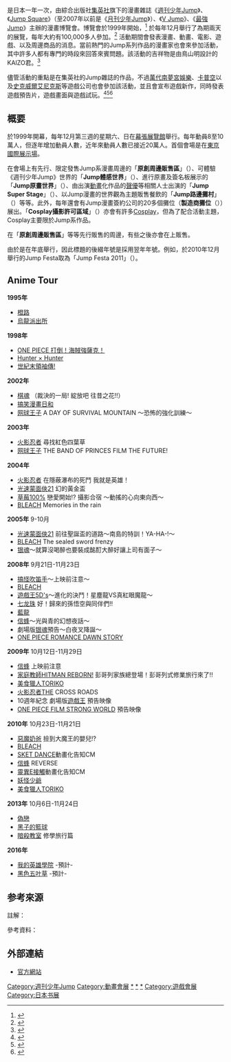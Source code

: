 {{Infobox convention
| name       = Jump Festa<br>{{lang|ja|ジャンプフェスタ}}
| logo       = 
| image      = <!-- 檔案不存在 [[File:Jump_Festa_Logo.png|File:Jump Festa Logo.png]] ，可從英文維基百科取得 -->
| caption    = Official logo of Jump Festa featuring its mascot Kaizo-kun.
| status     = 活躍
| genre      = [[漫畫|漫畫]]
| coordinates = 
| venue      = [[幕張展覽館|幕張展覽館]]國際展示場 展示大廳 1〜8
| location   = 〒261-8550<br/>[[千葉縣|千葉縣]][[千葉市|千葉市]][[美濱區|美濱區]]中瀬2-1
| country    = {{JPN}} 
| first      = {{start date and age|1999|12|18}}
| last       = {{start date and age|2021|12|18}}
| next       = <!--{{start date and age|2022|12|}}-->
| organizer  = [[集英社|集英社]]
| filing     = 
| attendance = 
| website    = [http://www.jumpfesta.com/ www.jumpfesta.com]
}}
{{Nihongo|'''Jump Festa'''|ジャンプフェスタ|lead=yes}} 是日本一年一次，由綜合出版社[[集英社|集英社]]旗下的漫畫雜誌《[[週刊少年Jump|週刊少年Jump]]》、《[[Jump_Square|Jump Square]]》（至2007年以前是《[[月刊少年Jump|月刊少年Jump]]》）、《[[V_Jump|V Jump]]》、《[[最強Jump|最強Jump]]》主辦的漫畫博覽會。博覽會於1999年開始，<ref>{{cite web|url=https://www.facebook.com/180965878618759/posts/389643354417676/ |title=shonenjump.com |publisher=Facebook |accessdate=October 10, 2015}}</ref> 於每年12月舉行了為期兩天的展覽，每年大約有100,000多人參加。<ref>{{cite web |url=https://dot.asahi.com/dot/2018021300102.html?page=4 |script-title=ja:創刊50周年「ジャンプ」伝説の元編集長が語る「鳥山明をめぐる社内政治」 |work=[[Asahi_Shimbun|Asahi Shimbun]] |language=ja |date=February 17, 2018 |accessdate=May 13, 2018 |archive-date=2021-01-20 |archive-url=https://web.archive.org/web/20210120053332/https://dot.asahi.com/dot/2018021300102.html?page=4 |dead-url=no }}</ref> 活動期間會發表漫畫、動畫、電影、遊戲、以及周邊商品的消息。當前熱門的Jump系列作品的漫畫家也會來參加活動，其中許多人都有專門的時段來回答來賓問題。該活動的吉祥物是由鳥山明設計的KAIZO君。<ref name="Kaizo">{{cite web |url=https://natalie.mu/comic/gallery/news/56387/90776 |script-title=ja:ジャンプフェスタ今年も開催！オリジナルメニューなど販売 |work=[[Natalie_(website)|Natalie]] |language=ja |date=September 12, 2011 |accessdate=May 13, 2018 |archive-date=2018-07-02 |archive-url=https://web.archive.org/web/20180702150816/https://natalie.mu/comic/gallery/news/56387/90776 |dead-url=no }}</ref>

儘管活動的重點是在集英社的Jump雜誌的作品，不過[[萬代南夢宮娛樂|萬代南夢宮娛樂]]、[[卡普空|卡普空]]以及[[史克威爾艾尼克斯|史克威爾艾尼克斯]]等遊戲公司也會參加該活動，並且會宣布遊戲新作，同時發表遊戲預告片，遊戲畫面與遊戲試玩。<ref>{{cite web |url=http://gematsu.com/2016/12/bandai-namco-announces-jump-festa-2017-lineup |first=Sal |last=Romano |title=Bandai Namco announces Jump Festa 2017 lineup |website=Gematsu |date=December 9, 2016 |accessdate=January 22, 2017 |archive-date=2020-08-09 |archive-url=https://web.archive.org/web/20200809141729/https://www.gematsu.com/2016/12/bandai-namco-announces-jump-festa-2017-lineup |dead-url=no }}</ref><ref>{{cite web |url=http://gematsu.com/2016/11/capcom-announces-jump-festa-2017-lineup |first=Sal |last=Romano |title=Capcom announces Jump Festa 2017 lineup |website=Gematsu |date=November 9, 2016 |accessdate=January 22, 2017 |archive-date=2020-11-11 |archive-url=https://web.archive.org/web/20201111213519/https://www.gematsu.com/2016/11/capcom-announces-jump-festa-2017-lineup |dead-url=no }}</ref><ref>{{cite web |url=http://gematsu.com/2016/11/square-enix-announces-jump-festa-2017-lineup-includes-dragon-quest-xi-stage |first=Sal |last=Romano |title=Square Enix announces Jump Festa 2017 lineup, includes Dragon Quest XI stage |website=Gematsu |date=November 29, 2016 |accessdate=January 22, 2017 |archive-date=2020-11-08 |archive-url=https://web.archive.org/web/20201108181042/https://www.gematsu.com/2016/11/square-enix-announces-jump-festa-2017-lineup-includes-dragon-quest-xi-stage |dead-url=no }}</ref>

== 概要 ==
於1999年開幕，每年12月第三週的星期六、日在[[幕張展覽館|幕張展覽館]]舉行。每年動員8至10萬人，但逐年增加動員人數，近年來動員人數已接近20萬人。首個會場是在[[東京國際展示場|東京國際展示場]]。

在會場上有先行、限定發售Jump系漫畫周邊的「'''原創周邊販售區'''」（{{lang|ja|オリジナルグッズ販売ゾーン}}）、可體驗《週刊少年Jump》世界的「'''Jump體感世界'''」（{{lang|ja|ジャンプ体感ワールド}}）、進行原畫及簽名板展示的「'''Jump原畫世界'''」（{{lang|ja|ジャンプ原画ワールド}}）、由出演[[動畫|動畫]]化作品的[[聲優|聲優]]等相關人士出演的「'''Jump Super Stage'''」（{{lang|ja|ジャンプスーパーステージ}}）、以Jump漫畫的世界觀為主題販售餐飲的「'''Jump路邊攤村'''」（{{lang|ja|ジャンプ屋台村}}）等等。此外，每年還會有Jump漫畫簽約公司的20多個攤位（'''製造商攤位'''（{{lang|ja|メーカーブース}}））展出。「'''Cosplay攝影許可區域'''」（{{lang|ja|コスプレ撮影許可エリア}}）亦會有許多[[Cosplay|Cosplay]]，但為了配合活動主題，Cosplay主要限於Jump系作品。

在「'''原創周邊販售區'''」等等先行販售的周邊，有些之後亦會在{{Tsl|ja|ジャンプショップ|JUMP SHOP}}上販售。

由於是在年底舉行，因此標題的後綴年號是採用翌年年號。例如，於2010年12月舉行的Jump Festa取為「Jump Festa 2011」（{{lang|ja|ジャンプフェスタ2011}}）。

== Anime Tour ==
'''1995年'''
*[[橙路|橙路]]
*[[烏龍派出所|烏龍派出所]]
'''1998年'''
*[[ONE_PIECE_打倒！海賊強薩克！|ONE PIECE 打倒！海賊強薩克！]]
*[[Hunter_×_Hunter|Hunter × Hunter]]
*[[世紀末領袖傳!|世紀末領袖傳!]]
'''2002年'''
*[[棋魂|棋魂]] {{lang|ja|特別編・裁きの一局! いにしえの華よ咲け!!}}（裁決的一局! 綻放吧 往昔之花!!）
*[[搞笑漫畫日和|搞笑漫畫日和]]
*[[网球王子|网球王子]] A DAY OF SURVIVAL MOUNTAIN ～恐怖的強化訓練～
'''2003年'''
*[[火影忍者|火影忍者]] 尋找紅色四葉草
*[[网球王子|网球王子]] THE BAND OF PRINCES FILM THE FUTURE!
'''2004年'''
*[[火影忍者|火影忍者]] 在隱蔽瀑布的死鬥 我就是英雄！
*[[光速蒙面俠21|光速蒙面俠21]] 幻的黃金盃
*[[草莓100%|草莓100%]] 戀愛開始!? 攝影合宿 ～動搖的心向東向西～
*[[BLEACH|BLEACH]] Memories in the rain
'''2005年''' 9-10月
*[[光速蒙面俠21|光速蒙面俠21]] 前往聖誕盃的道路～南島的特訓！YA-HA-!～
*[[BLEACH|BLEACH]] The sealed sword frenzy
*[[银魂|银魂]]～就算沒喝醉也要裝成酩酊大醉好讓上司有面子～
'''2008年''' 9月21日-11月23日
*[[搞怪吹笛手|搞怪吹笛手]]～上映前注意～
*[[BLEACH|BLEACH]] {{lang|ja|カラブリ! 護廷十三屋台大作戦!}}
*[[遊戲王5D's|遊戲王5D's]]～進化的決鬥！星塵龍VS真紅眼魔龍～
*[[七龙珠|七龙珠]] 好！歸來的孫悟空與同伴們!!
*[[藍龍|藍龍]]{{lang|ja|〜天界の七竜〜 -クライマックス予告編-}}
*[[信蜂|信蜂]]～光與青的幻想夜話～
*劇場版[[银魂|银魂]]預告～白夜叉降誕～
*[[ONE_PIECE_ROMANCE_DAWN_STORY|ONE PIECE ROMANCE DAWN STORY]]
'''2009年''' 10月12日-11月29日
*[[信蜂|信蜂]] 上映前注意
*[[家庭教師HITMAN_REBORN!|家庭教師HITMAN REBORN!]] 彭哥列家族總登場！彭哥列式修業旅行來了!!
*[[美食獵人TORIKO|美食獵人TORIKO]]
*[[火影忍者|火影忍者]]THE CROSS ROADS
*10週年紀念 劇場版[[遊戲王|遊戲王]]{{lang|ja|〜超融合!時空を越えた絆〜}}  預告映像
*[[ONE_PIECE_FILM_STRONG_WORLD|ONE PIECE FILM STRONG WORLD]] 預告映像
'''2010年''' 10月23日-11月21日
*[[惡魔奶爸|惡魔奶爸]] 撿到大魔王的嬰兒!?
*[[BLEACH|BLEACH]]
*[[SKET_DANCE|SKET DANCE]]動畫化告知CM
*[[信蜂|信蜂]] REVERSE
*[[靈異E接觸|靈異E接觸]]動畫化告知CM
*[[妖怪少爺|妖怪少爺]] {{lang|ja|激闘 大フットサル大会!奴良組Wカップ!!}}
*[[美食獵人TORIKO|美食獵人TORIKO]] {{lang|ja|〜バーバリアンアイビーを捕獲せよ!}}
'''2013年''' 10月6日-11月24日
*[[偽戀|偽戀]] 
*[[黑子的籃球|黑子的籃球]] {{lang|ja|バカじゃ勝てないのよ!}}
*[[暗殺教室|暗殺教室]] 修學旅行篇
'''2016年'''
*[[我的英雄學院|我的英雄學院]] -預計-
*[[黑色五叶草|黑色五叶草]] -預計-

==参考來源==
;註解：
{{reflist|group=注}}
;參考資料：
{{reflist|2}}

== 外部連結 ==
*{{ja}}[http://www.jumpfesta.com/ 官方網站] {{Wayback|url=http://www.jumpfesta.com/ |date=20210201032447 }}

{{電子遊戲展覽}}

[[Category:週刊少年Jump|Category:週刊少年Jump]]
[[Category:動畫會展|Category:動畫會展]]
[[Category:月刊少年Jump|*]]
[[Category:Jump_Square|*]]
[[Category:V_Jump|*]]
[[Category:遊戲會展|Category:遊戲會展]]
[[Category:日本书展|Category:日本书展]]